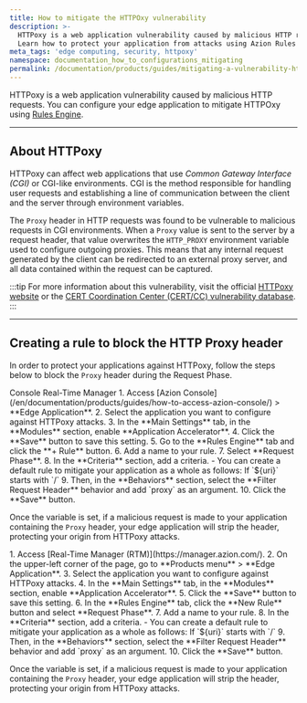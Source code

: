 ```yaml
---
title: How to mitigate the HTTPOxy vulnerability
description: >-
  HTTPoxy is a web application vulnerability caused by malicious HTTP requests.
  Learn how to protect your application from attacks using Azion Rules Engine.
meta_tags: 'edge computing, security, httpoxy'
namespace: documentation_how_to_configurations_mitigating
permalink: /documentation/products/guides/mitigating-a-vulnerability-httpoxy/
---
```



<InterfaceNote />

HTTPoxy is a web application vulnerability caused by malicious HTTP requests. You can configure your edge application to mitigate HTTPOxy using [Rules Engine](/en/documentation/products/build/edge-application/rules-engine/).

---

## About HTTPoxy

HTTPoxy can affect web applications that use *Common Gateway Interface (CGI)* or CGI-like environments. CGI is the method responsible for handling user requests and establishing a line of communication between the client and the server through environment variables.

The `Proxy` header in HTTP requests was found to be vulnerable to malicious requests in CGI environments. When a `Proxy` value is sent to the server by a request header, that value overwrites the `HTTP_PROXY` environment variable used to configure outgoing proxies. This means that any internal request generated by the client can be redirected to an external proxy server, and all data contained within the request can be captured.

:::tip
For more information about this vulnerability, visit the official [HTTPoxy website](https://httpoxy.org/) or the [CERT Coordination Center (CERT/CC) vulnerability database](https://www.kb.cert.org/vuls/id/797896).
:::

---

## Creating a rule to block the HTTP Proxy header

In order to protect your applications against HTTPoxy, follow the steps below to block the `Proxy` header during the Request Phase.

<Tabs client:visible>
    <Fragment slot="tab.console">Console</Fragment>
    <Fragment slot="tab.rtm">Real-Time Manager</Fragment>

<Fragment slot="panel.console">
1. Access [Azion Console](/en/documentation/products/guides/how-to-access-azion-console/) > **Edge Application**.
2. Select the application you want to configure against HTTPoxy attacks.
3. In the **Main Settings** tab, in the **Modules** section, enable **Application Accelerator**.
4. Click the **Save** button to save this setting.
5. Go to the **Rules Engine** tab and click the **+ Rule** button.
6. Add a name to your rule.
7. Select **Request Phase**.
8. In the **Criteria** section, add a criteria.
    - You can create a default rule to mitigate your application as a whole as follows: If `${uri}` starts with `/`
9. Then, in the **Behaviors** section, select the **Filter Request Header** behavior and add `proxy` as an argument.
10. Click the **Save** button.

Once the variable is set, if a malicious request is made to your application containing the `Proxy` header, your edge application will strip the header, protecting your origin from HTTPoxy attacks.
</Fragment>

<Fragment slot="panel.rtm">
1. Access [Real-Time Manager (RTM)](https://manager.azion.com/).
2. On the upper-left corner of the page, go to **Products menu** > **Edge Application**.
3. Select the application you want to configure against HTTPoxy attacks.
4. In the **Main Settings** tab, in the **Modules** section, enable **Application Accelerator**.
5. Click the **Save** button to save this setting.
6. In the **Rules Engine** tab, click the **New Rule** button and select **Request Phase**.
7. Add a name to your rule.
8. In the **Criteria** section, add a criteria.
    - You can create a default rule to mitigate your application as a whole as follows: If `${uri}` starts with `/`
9. Then, in the **Behaviors** section, select the **Filter Request Header** behavior and add `proxy` as an argument.
10. Click the **Save** button.

Once the variable is set, if a malicious request is made to your application containing the `Proxy` header, your edge application will strip the header, protecting your origin from HTTPoxy attacks.
</Fragment>

</Tabs>



